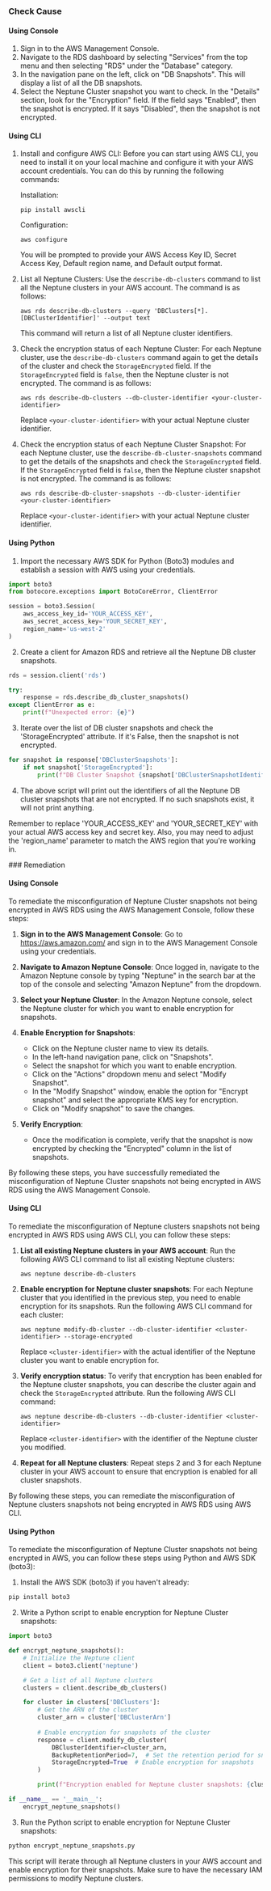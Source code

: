 

<Tabs><Tab title='Cause'>
### Check Cause

#### Using Console

1. Sign in to the AWS Management Console.
2. Navigate to the RDS dashboard by selecting "Services" from the top menu and then selecting "RDS" under the "Database" category.
3. In the navigation pane on the left, click on "DB Snapshots". This will display a list of all the DB snapshots.
4. Select the Neptune Cluster snapshot you want to check. In the "Details" section, look for the "Encryption" field. If the field says "Enabled", then the snapshot is encrypted. If it says "Disabled", then the snapshot is not encrypted.

#### Using CLI

1. Install and configure AWS CLI: Before you can start using AWS CLI, you need to install it on your local machine and configure it with your AWS account credentials. You can do this by running the following commands:

   Installation:
   ```
   pip install awscli
   ```
   Configuration:
   ```
   aws configure
   ```
   You will be prompted to provide your AWS Access Key ID, Secret Access Key, Default region name, and Default output format.

2. List all Neptune Clusters: Use the `describe-db-clusters` command to list all the Neptune clusters in your AWS account. The command is as follows:
   ```
   aws rds describe-db-clusters --query 'DBClusters[*].[DBClusterIdentifier]' --output text
   ```
   This command will return a list of all Neptune cluster identifiers.

3. Check the encryption status of each Neptune Cluster: For each Neptune cluster, use the `describe-db-clusters` command again to get the details of the cluster and check the `StorageEncrypted` field. If the `StorageEncrypted` field is `false`, then the Neptune cluster is not encrypted. The command is as follows:
   ```
   aws rds describe-db-clusters --db-cluster-identifier <your-cluster-identifier>
   ```
   Replace `<your-cluster-identifier>` with your actual Neptune cluster identifier.

4. Check the encryption status of each Neptune Cluster Snapshot: For each Neptune cluster, use the `describe-db-cluster-snapshots` command to get the details of the snapshots and check the `StorageEncrypted` field. If the `StorageEncrypted` field is `false`, then the Neptune cluster snapshot is not encrypted. The command is as follows:
   ```
   aws rds describe-db-cluster-snapshots --db-cluster-identifier <your-cluster-identifier>
   ```
   Replace `<your-cluster-identifier>` with your actual Neptune cluster identifier.

#### Using Python

1. Import the necessary AWS SDK for Python (Boto3) modules and establish a session with AWS using your credentials. 

```python
import boto3
from botocore.exceptions import BotoCoreError, ClientError

session = boto3.Session(
    aws_access_key_id='YOUR_ACCESS_KEY',
    aws_secret_access_key='YOUR_SECRET_KEY',
    region_name='us-west-2'
)
```

2. Create a client for Amazon RDS and retrieve all the Neptune DB cluster snapshots.

```python
rds = session.client('rds')

try:
    response = rds.describe_db_cluster_snapshots()
except ClientError as e:
    print(f"Unexpected error: {e}")
```

3. Iterate over the list of DB cluster snapshots and check the 'StorageEncrypted' attribute. If it's False, then the snapshot is not encrypted.

```python
for snapshot in response['DBClusterSnapshots']:
    if not snapshot['StorageEncrypted']:
        print(f"DB Cluster Snapshot {snapshot['DBClusterSnapshotIdentifier']} is not encrypted.")
```

4. The above script will print out the identifiers of all the Neptune DB cluster snapshots that are not encrypted. If no such snapshots exist, it will not print anything. 

Remember to replace 'YOUR_ACCESS_KEY' and 'YOUR_SECRET_KEY' with your actual AWS access key and secret key. Also, you may need to adjust the 'region_name' parameter to match the AWS region that you're working in.

</Tab>

<Tab title='Remediation'>
### Remediation

#### Using Console

To remediate the misconfiguration of Neptune Cluster snapshots not being encrypted in AWS RDS using the AWS Management Console, follow these steps:

1. **Sign in to the AWS Management Console**: Go to https://aws.amazon.com/ and sign in to the AWS Management Console using your credentials.

2. **Navigate to Amazon Neptune Console**: Once logged in, navigate to the Amazon Neptune console by typing "Neptune" in the search bar at the top of the console and selecting "Amazon Neptune" from the dropdown.

3. **Select your Neptune Cluster**: In the Amazon Neptune console, select the Neptune cluster for which you want to enable encryption for snapshots.

4. **Enable Encryption for Snapshots**:
   - Click on the Neptune cluster name to view its details.
   - In the left-hand navigation pane, click on "Snapshots".
   - Select the snapshot for which you want to enable encryption.
   - Click on the "Actions" dropdown menu and select "Modify Snapshot".
   - In the "Modify Snapshot" window, enable the option for "Encrypt snapshot" and select the appropriate KMS key for encryption.
   - Click on "Modify snapshot" to save the changes.

5. **Verify Encryption**:
   - Once the modification is complete, verify that the snapshot is now encrypted by checking the "Encrypted" column in the list of snapshots.

By following these steps, you have successfully remediated the misconfiguration of Neptune Cluster snapshots not being encrypted in AWS RDS using the AWS Management Console.

#### Using CLI

To remediate the misconfiguration of Neptune clusters snapshots not being encrypted in AWS RDS using AWS CLI, you can follow these steps:

1. **List all existing Neptune clusters in your AWS account**:
   Run the following AWS CLI command to list all existing Neptune clusters:
   ```
   aws neptune describe-db-clusters
   ```

2. **Enable encryption for Neptune cluster snapshots**:
   For each Neptune cluster that you identified in the previous step, you need to enable encryption for its snapshots. Run the following AWS CLI command for each cluster:
   ```
   aws neptune modify-db-cluster --db-cluster-identifier <cluster-identifier> --storage-encrypted
   ```

   Replace `<cluster-identifier>` with the actual identifier of the Neptune cluster you want to enable encryption for.

3. **Verify encryption status**:
   To verify that encryption has been enabled for the Neptune cluster snapshots, you can describe the cluster again and check the `StorageEncrypted` attribute. Run the following AWS CLI command:
   ```
   aws neptune describe-db-clusters --db-cluster-identifier <cluster-identifier>
   ```

   Replace `<cluster-identifier>` with the identifier of the Neptune cluster you modified.

4. **Repeat for all Neptune clusters**:
   Repeat steps 2 and 3 for each Neptune cluster in your AWS account to ensure that encryption is enabled for all cluster snapshots.

By following these steps, you can remediate the misconfiguration of Neptune clusters snapshots not being encrypted in AWS RDS using AWS CLI.

#### Using Python

To remediate the misconfiguration of Neptune Cluster snapshots not being encrypted in AWS, you can follow these steps using Python and AWS SDK (boto3):

1. Install the AWS SDK (boto3) if you haven't already:
```bash
pip install boto3
```

2. Write a Python script to enable encryption for Neptune Cluster snapshots:
```python
import boto3

def encrypt_neptune_snapshots():
    # Initialize the Neptune client
    client = boto3.client('neptune')

    # Get a list of all Neptune clusters
    clusters = client.describe_db_clusters()

    for cluster in clusters['DBClusters']:
        # Get the ARN of the cluster
        cluster_arn = cluster['DBClusterArn']
        
        # Enable encryption for snapshots of the cluster
        response = client.modify_db_cluster(
            DBClusterIdentifier=cluster_arn,
            BackupRetentionPeriod=7,  # Set the retention period for snapshots
            StorageEncrypted=True  # Enable encryption for snapshots
        )

        print(f"Encryption enabled for Neptune cluster snapshots: {cluster_arn}")

if __name__ == '__main__':
    encrypt_neptune_snapshots()
```

3. Run the Python script to enable encryption for Neptune Cluster snapshots:
```bash
python encrypt_neptune_snapshots.py
```

This script will iterate through all Neptune clusters in your AWS account and enable encryption for their snapshots. Make sure to have the necessary IAM permissions to modify Neptune clusters.


</Tab>
</Tabs>